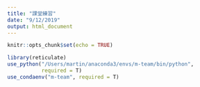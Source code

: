```yaml
---
title: "課堂練習"
date: "9/12/2019"
output: html_document
---
```


```r
knitr::opts_chunk$set(echo = TRUE)

library(reticulate)
use_python("/Users/martin/anaconda3/envs/m-team/bin/python",
           required = T)
use_condaenv("m-team", required = T)
```

```python

```

